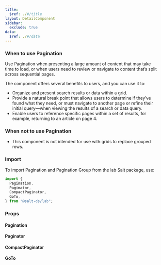 ```yaml
---
title:
  $ref: ./#/title
layout: DetailComponent
sidebar:
  exclude: true
data:
  $ref: ./#/data
---
```


### When to use Pagination

Use Pagination when presenting a large amount of content that may take time to load, or when users need to review or navigate to content that’s split across sequential pages.

The component offers several benefits to users, and you can use it to:

- Organize and present search results or data within a grid.
- Provide a natural break point that allows users to determine if they’ve found what they need, or must navigate to another page or refine their initial query—when viewing the results of a search or data query.
- Enable users to reference specific pages within a set of results, for example, returning to an article on page 4.

### When not to use Pagination

- This component is not intended for use with grids to replace grouped rows.

### Import

To import Pagination and Pagination Group from the lab Salt package, use:

```js
import {
  Pagination,
  Paginator,
  CompactPaginator,
  GoTo,
} from "@salt-ds/lab";
```

### Props

#### Pagination

<PropsTable componentName="Pagination" />

#### Paginator

<PropsTable componentName="Paginator" />

#### CompactPaginator

<PropsTable componentName="CompactPaginator" />

#### GoTo

<PropsTable componentName="GoTo" />
